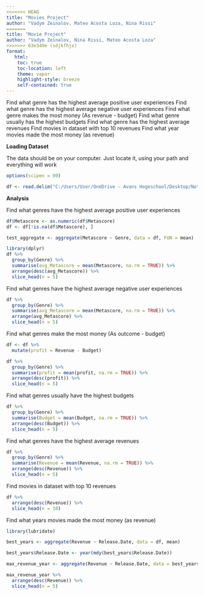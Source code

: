 ```yaml
---
<<<<<<< HEAD
title: "Movies Project"
author: "Vadym Zeinalov, Mateo Acosta Loza, Nina Rissi"
=======
title: "Movie Project"
author: "Vadym Zeinalov, Nina Rissi, Mateo Acosta Loza"
>>>>>>> 63e349e (sdjkfhjs)
format:
   html:
    toc: true
    toc-location: left
    theme: vapor
    highlight-style: breeze
    self-contained: true
---
```


Find what genre has the highest average positive user experiences
Find what genre has the highest average negative user experiences
Find what genre makes the most money (As revenue - budget)
Find what genre usually has the highest budgets
Find what genre has the highest average revenues 
Find movies in dataset with top 10 revenues
Find what year movies made the most money (as revenue)


**Loading Dataset**

The data should be on your computer. Just locate it, using your path and everything will work


```r
options(scipen = 99)
```

```r
df <- read.delim("C:/Users/User/OneDrive - Avans Hogeschool/Desktop/Notre Dame/Grow Irish I/datawranglingpractice/movie_budget_rating.csv", fileEncoding="UTF-16LE", sep="\t", header=TRUE)
```

**Analysis**

Find what genres have the highest average positive user experiences

```r

df$Metascore <- as.numeric(df$Metascore)
df <- df[!is.na(df$Metascore), ]

test_aggregate <- aggregate(Metascore ~ Genre, data = df, FUN = mean)

library(dplyr)
df %>% 
  group_by(Genre) %>% 
  summarise(avg_Metascore = mean(Metascore, na.rm = TRUE)) %>% 
  arrange(desc(avg_Metascore)) %>% 
  slice_head(n = 5)


```



Find what genres have the highest average negative user experiences

```r
df %>% 
  group_by(Genre) %>% 
  summarise(avg_Metascore = mean(Metascore, na.rm = TRUE)) %>% 
  arrange(avg_Metascore) %>% 
  slice_head(n = 5)
```


Find what genres make the most money (As outcome - budget)

```r
df <- df %>% 
  mutate(profit = Revenue - Budget)

df %>% 
  group_by(Genre) %>% 
  summarise(profit = mean(profit, na.rm = TRUE)) %>% 
  arrange(desc(profit)) %>% 
  slice_head(n = 5)
```


Find what genres usually have the highest budgets

```r
df %>% 
  group_by(Genre) %>% 
  summarise(Budget = mean(Budget, na.rm = TRUE)) %>% 
  arrange(desc(Budget)) %>% 
  slice_head(n = 5)

```



Find what genres have the highest average revenues 

```r
df %>% 
  group_by(Genre) %>% 
  summarise(Revenue = mean(Revenue, na.rm = TRUE)) %>% 
  arrange(desc(Revenue)) %>% 
  slice_head(n = 5)
```



Find movies in dataset with top 10 revenues

```r
df %>% 
  arrange(desc(Revenue)) %>% 
  slice_head(n = 10)
```



Find what years movies made the most money (as revenue)
```r
library(lubridate)

best_years <- aggregate(Revenue ~ Release.Date, data = df, mean)

best_years$Release.Date <- year(mdy(best_years$Release.Date))

max_revenue_year <- aggregate(Revenue ~ Release.Date, data = best_years, max)

max_revenue_year %>% 
  arrange(desc(Revenue)) %>% 
  slice_head(n = 5)

```


